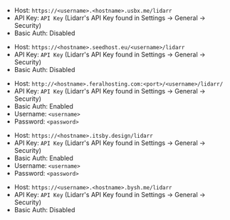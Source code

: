 
<Tabs>

<TabItem value="ultra-lidarr" label="Ultra.cc">

- Host: `https://<username>.<hostname>.usbx.me/lidarr`
- API Key: `API Key` (Lidarr's API Key found in Settings -> General -> Security) 
- Basic Auth: Disabled

</TabItem>

<TabItem value="seedhost-lidarr" label="Seedhost.eu">

- Host: `https://<hostname>.seedhost.eu/<username>/lidarr`
- API Key: `API Key` (Lidarr's API Key found in Settings -> General -> Security) 
- Basic Auth: Disabled

</TabItem>

<TabItem value="feralhosting-lidarr" label="Feralhosting">

- Host: `http://<hostname>.feralhosting.com:<port>/<username>/lidarr/`
- API Key: `API Key` (Lidarr's API Key found in Settings -> General -> Security) 
- Basic Auth: Enabled
- Username: `<username>`
- Password: `<password>`

</TabItem>

<TabItem value="hbd-lidarr" label="Hostingby.design">

- Host: `https://<hostname>.itsby.design/lidarr`
- API Key: `API Key` (Lidarr's API Key found in Settings -> General -> Security) 
- Basic Auth: Enabled
- Username: `<username>`
- Password: `<password>`

</TabItem>

<TabItem value="bytesized-lidarr" label="Bytesized Hosting">

- Host: `https://<username>.<hostname>.bysh.me/lidarr`
- API Key: `API Key` (Lidarr's API Key found in Settings -> General -> Security) 
- Basic Auth: Disabled

</TabItem>

</Tabs>
